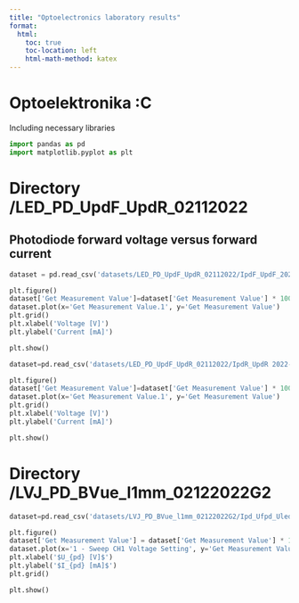 ```yaml
---
title: "Optoelectronics laboratory results"
format:
  html:
    toc: true
    toc-location: left
    html-math-method: katex
---
```


# Optoelektronika :C

Including necessary libraries
```python

import pandas as pd
import matplotlib.pyplot as plt
```

# Directory /LED_PD_UpdF_UpdR_02112022

## Photodiode forward voltage versus forward current

```python
dataset = pd.read_csv('datasets/LED_PD_UpdF_UpdR_02112022/IpdF_UpdF_2022-12-02_16-24-39_0.csv', sep=',', skiprows=3)

plt.figure()
dataset['Get Measurement Value']=dataset['Get Measurement Value'] * 1000 # to convert to mA
dataset.plot(x='Get Measurement Value.1', y='Get Measurement Value')
plt.grid()
plt.xlabel('Voltage [V]')
plt.ylabel('Current [mA]')

plt.show()
```

```python
dataset=pd.read_csv('datasets/LED_PD_UpdF_UpdR_02112022/IpdR_UpdR 2022-12-02 15-57-44 0.csv', sep=',', skiprows=3)

plt.figure()
dataset['Get Measurement Value']=dataset['Get Measurement Value'] * 1000 #to convert to mA
dataset.plot(x='Get Measurement Value.1', y='Get Measurement Value')
plt.grid()
plt.xlabel('Voltage [V]')
plt.ylabel('Current [mA]')

plt.show()
```

# Directory /LVJ_PD_BVue_l1mm_02122022G2

```python
dataset=pd.read_csv('datasets/LVJ_PD_BVue_l1mm_02122022G2/Ipd_Ufpd_Uled_0_6V 2022-12-02 11-32-27 0.csv', sep=',', skiprows=2)

plt.figure()
dataset['Get Measurement Value'] = dataset['Get Measurement Value'] * 1000 # to mA
dataset.plot(x='1 - Sweep CH1 Voltage Setting', y='Get Measurement Value')
plt.xlabel('$U_{pd} [V]$')
plt.ylabel('$I_{pd} [mA]$')
plt.grid()

plt.show()
```


